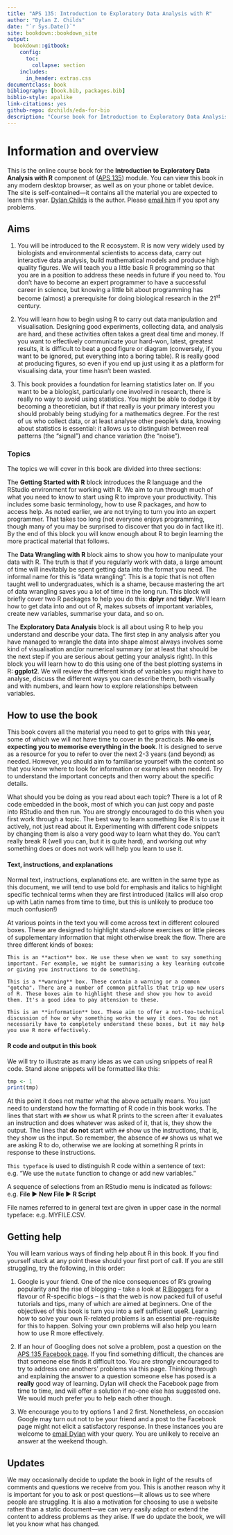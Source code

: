 ```yaml
--- 
title: "APS 135: Introduction to Exploratory Data Analysis with R"
author: "Dylan Z. Childs"
date: "`r Sys.Date()`"
site: bookdown::bookdown_site
output:
  bookdown::gitbook:
    config:
      toc:
        collapse: section
    includes:
      in_header: extras.css
documentclass: book
bibliography: [book.bib, packages.bib]
biblio-style: apalike
link-citations: yes
github-repo: dzchilds/eda-for-bio
description: "Course book for Introduction to Exploratory Data Analysis with R (APS 135) in the Department of Animal and Plant Sciences, University of Sheffield."
---
```


# Information and overview {-}

This is the online course book for the __Introduction to Exploratory Data Analysis with R__ component of ([APS 135](https://www.shef.ac.uk/aps/currentug/level2/aps135)) module. You can view this book in any modern desktop browser, as well as on your phone or tablet device. The site is self-contained---it contains all the material you are expected to learn this year. [Dylan Childs](https://www.shef.ac.uk/aps/staff-and-students/acadstaff/childs) is the author. Please [email him](mailto:d.childs@sheffield.ac.uk?Subject=APS%20133%20general%20query) if you spot any problems.

## Aims {-}

1. You will be introduced to the R ecosystem. R is now very widely used by biologists and environmental scientists to access data, carry out interactive data analysis, build mathematical models and produce high quality figures. We will teach you a little basic R programming so that you are in a position to address these needs in future if you need to. You don't have to become an expert programmer to have a successful career in science, but knowing a little bit about programming has become (almost) a prerequisite for doing biological research in the 21^st^ century.

2. You will learn how to begin using R to carry out data manipulation and visualisation. Designing good experiments, collecting data, and analysis are hard, and these activities often takes a great deal time and money. If you want to effectively communicate your hard-won, latest, greatest results, it is difficult to beat a good figure or diagram (conversely, if you want to be ignored, put everything into a boring table). R is really good at producing figures, so even if you end up just using it as a platform for visualising data, your time hasn't been wasted.

3. This book provides a foundation for learning statistics later on. If you want to be a biologist, particularly one involved in research, there is really no way to avoid using statistics. You might be able to dodge it by becoming a theoretician, but if that really is your primary interest you should probably being studying for a mathematics degree. For the rest of us who collect data, or at least analyse other people's data, knowing about statistics is essential: it allows us to distinguish between real patterns (the "signal") and chance variation (the "noise").

### Topics {-}

The topics we will cover in this book are divided into three sections:

The __Getting Started with R__ block introduces the R language and the RStudio environment for working with R. We aim to run through much of what you need to know to start using R to improve your productivity. This includes some basic terminology, how to use R packages, and how to access help. As noted earlier, we are not trying to turn you into an expert programmer. That takes too long (not everyone enjoys programming, though many of you may be surprised to discover that you do in fact like it). By the end of this block you will know enough about R to begin learning the more practical material that follows.

The __Data Wrangling with R__ block aims to show you how to manipulate your data with R. The truth is that if you regularly work with data, a large amount of time will inevitably be spent getting data into the format you need. The informal name for this is "data wrangling". This is a topic that is not often taught well to undergraduates, which is a shame, because mastering the art of data wrangling saves you a lot of time in the long run. This block will briefly cover two R packages to help you do this: __dplyr__ and __tidyr__. We'll learn how to get data into and out of R, makes subsets of important variables, create new variables, summarise your data, and so on.

The __Exploratory Data Analysis__ block is all about using R to help you understand and describe your data. The first step in any analysis after you have managed to wrangle the data into shape almost always involves some kind of visualisation and/or numerical summary (or at least that should be the next step if you are serious about getting your analysis right). In this block you will learn how to do this using one of the best plotting systems in R: __ggplot2__. We will review the different kinds of variables you might have to analyse, discuss the different ways you can describe them, both visually and with numbers, and learn how to explore relationships between variables.

## How to use the book {-}

This book covers all the material you need to get to grips with this year, some of which we will not have time to cover in the practicals. **No one is expecting you to memorise everything in the book**. It is designed to serve as a resource for you to refer to over the next 2-3 years (and beyond) as needed. However, you should aim to familiarise yourself with the content so that you know where to look for information or examples when needed. Try to understand the important concepts and then worry about the specific details.

What should you be doing as you read about each topic? There is a lot of R code embedded in the book, most of which you can just copy and paste into RStudio and then run. You are strongly encouraged to do this when you first work through a topic. The best way to learn something like R is to use it actively, not just read about it. Experimenting with different code snippets by changing them is also a very good way to learn what they do. You can't really break R (well you can, but it is quite hard), and working out why something does or does not work will help you learn to use it.

#### Text, instructions, and explanations {-}

Normal text, instructions, explanations etc. are written in the same type as this document, we will tend to use bold for emphasis and italics to highlight specific technical terms when they are first introduced (italics will also crop up with Latin names from time to time, but this is unlikely to produce too much confusion!)

At various points in the text you will come across text in different coloured boxes. These are designed to highlight stand-alone exercises or little pieces of supplementary information that might otherwise break the flow. There are three different kinds of boxes:

```block
This is an **action** box. We use these when we want to say something important. For example, we might be summarising a key learning outcome or giving you instructions to do something. 
```

```block
This is a **warning** box. These contain a warning or a common "gotcha". There are a number of common pitfalls that trip up new users of R. These boxes aim to highlight these and show you how to avoid them. It's a good idea to pay attension to these.
```

```block
This is an **information** box. These aim to offer a not-too-technical discussion of how or why something works the way it does. You do not necessarily have to completely understand these boxes, but it may help you use R more effectively.
```

#### R code and output in this book {-}

We will try to illustrate as many ideas as we can using snippets of real R code. Stand alone snippets will be formatted like this: 

```r
tmp <- 1
print(tmp)
```

At this point it does not matter what the above actually means. You just need to understand how the formatting of R code in this book works. The lines that start with `## ` show us what R prints to the screen after it evaluates an instruction and does whatever was asked of it, that is, they show the output. The lines that __do not__ start with `## ` show us the instructions, that is, they show us the input. So remember, the absence of `## ` shows us what we are asking R to do, otherwise we are looking at something R prints in response to these instructions.

`This typeface` is used to distinguish R code within a sentence of text: e.g. "We use the `mutate` function to change or add new variables."

A sequence of selections from an RStudio menu is indicated as follows: e.g. **File ▶ New File ▶ R Script**

File names referred to in general text are given in upper case in the normal typeface: e.g. MYFILE.CSV.

## Getting help {#help}

You will learn various ways of finding help about R in this book. If you find yourself stuck at any point these should your first port of call. If you are still struggling, try the following, in this order:

1. Google is your friend. One of the nice consequences of R's growing popularity and the rise of blogging -- take a look at [R Bloggers](http://www.r-bloggers.com) for a flavour of R-specific blogs -- is that the web is now packed full of useful tutorials and tips, many of which are aimed at beginners. One of the objectives of this book is turn you into a self sufficient useR. Learning how to solve your own R-related problems is an essential pre-requisite for this to happen. Solving your own problems will also help you learn how to use R more effectively.

2. If an hour of Googling does not solve a problem, post a question on the [APS 135 Facebook page](https://www.facebook.com/groups/UoSaps133/). If you find something difficult, the chances are that someone else finds it difficult too. You are strongly encouraged to try to address one anothers' problems via this page. Thinking through and explaining the answer to a question someone else has posed is a __really__ good way of learning. Dylan will check the Facebook page from time to time, and will offer a solution if no-one else has suggested one. We would much prefer you to help each other though.

3. We encourage you to try options 1 and 2 first. Nonetheless, on occasion Google may turn out not to be your friend and a post to the Facebook page might not elicit a satisfactory response. In these instances you are welcome to [email Dylan](mailto:d.childs@sheffield.ac.uk?Subject=APS%20133%20Question) with your query. You are unlikely to receive an answer at the weekend though.

## Updates {-}

We may occasionally decide to update the book in light of the results of comments and questions we receive from you. This is another reason why it is important for you to ask or post questions---it allows us to see where people are struggling. It is also a motivation for choosing to use a website rather than a static document---we can very easily adapt or extend the content to address problems as they arise. If we do update the book, we will let you know what has changed.

